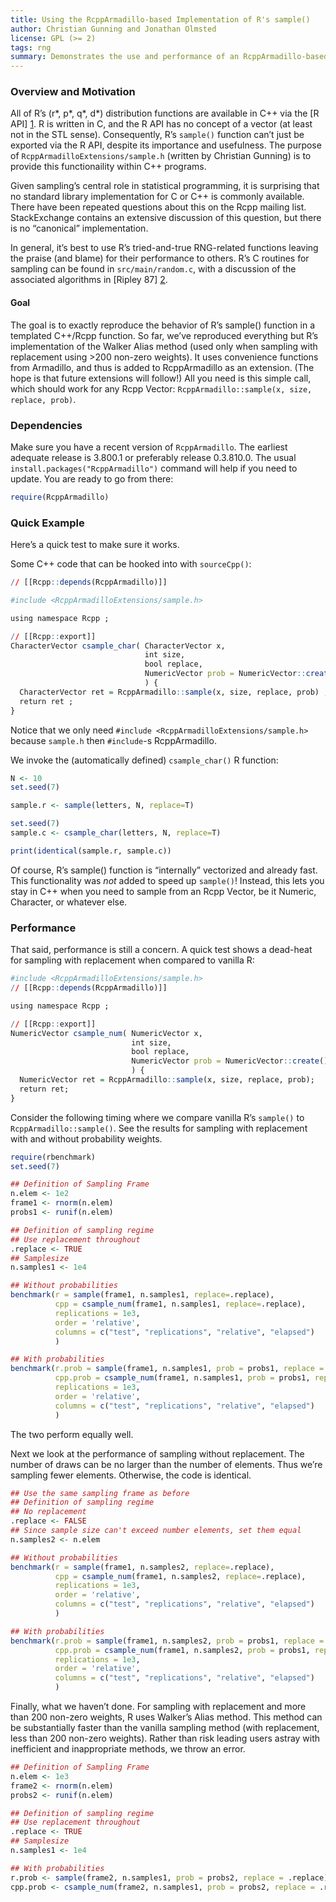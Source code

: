 ```yaml
---
title: Using the RcppArmadillo-based Implementation of R's sample()
author: Christian Gunning and Jonathan Olmsted
license: GPL (>= 2)
tags: rng
summary: Demonstrates the use and performance of an RcppArmadillo-based `sample()` implementation
---
```


### Overview and Motivation

All of R's (r\*, p\*, q\*, d\*) distribution functions are available in C++ via
the [R API] [1].  R is written in C, and the R API has no concept of a vector (at
least not in the STL sense).  Consequently, R's `sample()` function can't just be
exported via the R API, despite its importance and usefulness. The purpose of
`RcppArmadilloExtensions/sample.h` (written by Christian Gunning) is to provide
this functionaility within C++ programs.

Given sampling's central role in statistical programming, it is surprising that
no standard library implementation for C or C++ is commonly available.  There
have been repeated questions about this on the Rcpp mailing list.  StackExchange
contains an extensive discussion of this question, but there is no "canonical"
implementation.

In general, it's best to use R's tried-and-true RNG-related functions leaving
the praise (and blame) for their performance to others. R's C routines for
sampling can be found in `src/main/random.c`, with a discussion of the
associated algorithms in [Ripley 87] [2].

#### Goal 

The goal is to exactly reproduce the behavior of R's sample() function in a
templated C++/Rcpp function.  So far, we've reproduced everything but R's
implementation of the Walker Alias method (used only when sampling with
replacement using >200 non-zero weights). It uses convenience functions from
Armadillo, and thus is added to RcppArmadillo as an extension.  (The hope is
that future extensions will follow!)  All you need is this simple call, which
should work for any Rcpp Vector: `RcppArmadillo::sample(x, size, replace,
prob)`.

### Dependencies

Make sure you have a recent version of `RcppArmadillo`. The earliest adequate
release is 3.800.1 or preferably release 0.3.810.0. The usual
``install.packages("RcppArmadillo")`` command will help if 
you need to update.
You are ready to go from there:
```r
require(RcppArmadillo)
```

### Quick Example

Here's a quick test to make sure it works.

Some C++ code that can be hooked into with `sourceCpp()`:

```r
// [[Rcpp::depends(RcppArmadillo)]]

#include <RcppArmadilloExtensions/sample.h>

using namespace Rcpp ;

// [[Rcpp::export]]
CharacterVector csample_char( CharacterVector x, 
                              int size,
                              bool replace, 
                              NumericVector prob = NumericVector::create()
                              ) {
  CharacterVector ret = RcppArmadillo::sample(x, size, replace, prob) ;
  return ret ;
}
```

Notice that we only need `#include <RcppArmadilloExtensions/sample.h>` because
`sample.h` then `#include`-s RcppArmadillo.


We invoke the (automatically defined) `csample_char()` R function:
```r
N <- 10
set.seed(7)

sample.r <- sample(letters, N, replace=T)

set.seed(7)
sample.c <- csample_char(letters, N, replace=T)

print(identical(sample.r, sample.c))
```

Of course, R's sample() function is "internally" vectorized and
already fast.  This functionality was *not* added to speed up
`sample()`!  Instead, this lets you stay in C++ when you need to sample
from an Rcpp Vector, be it Numeric, Character, or whatever else. 

### Performance 

That said, performance is still a concern. A quick test shows a dead-heat for
sampling with replacement when compared to vanilla R:

```r
#include <RcppArmadilloExtensions/sample.h>
// [[Rcpp::depends(RcppArmadillo)]]

using namespace Rcpp ;

// [[Rcpp::export]]
NumericVector csample_num( NumericVector x,
                           int size,
                           bool replace,
                           NumericVector prob = NumericVector::create()
                           ) {
  NumericVector ret = RcppArmadillo::sample(x, size, replace, prob);
  return ret;
}
```

Consider the following timing where we compare vanilla R's `sample()` to
`RcppArmadillo::sample()`. See the results for sampling with replacement with
and without probability weights.

```r
require(rbenchmark)
set.seed(7)

## Definition of Sampling Frame
n.elem <- 1e2
frame1 <- rnorm(n.elem)
probs1 <- runif(n.elem)

## Definition of sampling regime
## Use replacement throughout
.replace <- TRUE
## Samplesize
n.samples1 <- 1e4

## Without probabilities
benchmark(r = sample(frame1, n.samples1, replace=.replace),        
          cpp = csample_num(frame1, n.samples1, replace=.replace),
          replications = 1e3,
          order = 'relative',
          columns = c("test", "replications", "relative", "elapsed")
          )

## With probabilities
benchmark(r.prob = sample(frame1, n.samples1, prob = probs1, replace = .replace),
          cpp.prob = csample_num(frame1, n.samples1, prob = probs1, replace = .replace),
          replications = 1e3,
          order = 'relative',
          columns = c("test", "replications", "relative", "elapsed")
          )
```

The two perform equally well.

Next we look at the performance of sampling without replacement.  The number of draws can be no larger than the number of elements.  Thus we're sampling fewer elements.  Otherwise, the code is identical.

```r
## Use the same sampling frame as before
## Definition of sampling regime
## No replacement
.replace <- FALSE
## Since sample size can't exceed number elements, set them equal
n.samples2 <- n.elem

## Without probabilities
benchmark(r = sample(frame1, n.samples2, replace=.replace),        
          cpp = csample_num(frame1, n.samples2, replace=.replace),
          replications = 1e3,
          order = 'relative',
          columns = c("test", "replications", "relative", "elapsed")
          )

## With probabilities
benchmark(r.prob = sample(frame1, n.samples2, prob = probs1, replace = .replace),
          cpp.prob = csample_num(frame1, n.samples2, prob = probs1, replace = .replace),
          replications = 1e3,
          order = 'relative',
          columns = c("test", "replications", "relative", "elapsed")
          )
```

Finally, what we haven't done.  For sampling with replacement and more than
200 non-zero weights, R uses Walker's Alias method.  This method can be
substantially faster than the vanilla sampling method (with replacement, less
than 200 non-zero weights).  Rather than risk leading users astray with
inefficient and inappropriate methods, we throw an error.


```r
## Definition of Sampling Frame
n.elem <- 1e3
frame2 <- rnorm(n.elem)
probs2 <- runif(n.elem)

## Definition of sampling regime
## Use replacement throughout
.replace <- TRUE
## Samplesize
n.samples1 <- 1e4

## With probabilities
r.prob <- sample(frame2, n.samples1, prob = probs2, replace = .replace)
cpp.prob <- csample_num(frame2, n.samples1, prob = probs2, replace = .replace)
```

[1]: http://cran.r-project.org/doc/manuals/R-exts.html#Random-numbers
[2]: http://onlinelibrary.wiley.com/book/10.1002/9780470316726
